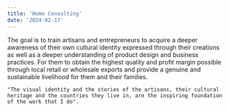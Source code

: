 ```yaml
---
title: 'Home Consulting'
date: '2024-02-17'
---
```

<div className="my-0 py-0 px-0 mx-0 bg-dvConsultingBg">
  <DivContainer classAddition="home-consulting-hero mb-0">
  <div className="home-consulting-hero-text">
    The goal is to train artisans and entrepreneurs to acquire a deeper awareness of their own cultural identity expressed through their creations as well as a deeper understanding of product design and business practices. For them to obtain the highest quality and profit margin possible through local retail or wholesale exports and provide a genuine and sustainable livelihood for them and their families.

    "The visual identity and the stories of the artisans, their cultural heritage and the countries they live in, are the inspiring foundation of the work that I do".
  <div className="text-center pt-4">
    <ReadMore
      href='/consulting'
    />
  </div>
  </div>
  </DivContainer>
</div>